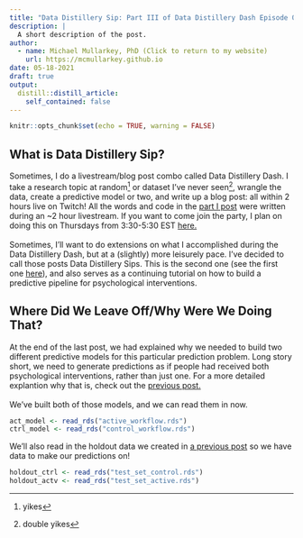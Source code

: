 ```yaml
---
title: "Data Distillery Sip: Part III of Data Distillery Dash Episode 02"
description: |
  A short description of the post.
author:
  - name: Michael Mullarkey, PhD (Click to return to my website)
    url: https://mcmullarkey.github.io
date: 05-18-2021
draft: true
output:
  distill::distill_article:
    self_contained: false
---
```



```r
knitr::opts_chunk$set(echo = TRUE, warning = FALSE)
```

## What is Data Distillery Sip?

Sometimes, I do a livestream/blog post combo called Data Distillery Dash. I take a research topic at random^[yikes] or dataset I've never seen^[double yikes], wrangle the data, create a predictive model or two, and write up a blog post: all within 2 hours live on Twitch! All the words and code in the [part I post](https://mcmullarkey.github.io/mcm-blog/posts/2021-05-13-data-distillery-dash-episode-02/){target="_blank"} were written during an ~2 hour livestream. If you want to come join the party, I plan on doing this on Thursdays from 3:30-5:30 EST [here.](https://www.twitch.tv/mcmullarkey){target="_blank"} <br>
<br>
Sometimes, I'll want to do extensions on what I accomplished during the Data Distillery Dash, but at a (slightly) more leisurely pace. I've decided to call those posts Data Distillery Sips. This is the second one (see the first one [here](https://mcmullarkey.github.io/mcm-blog/posts/2021-05-17-data-distillery-sip-a-part-ii-of-data-distillery-dash-episode-02/){target="_blank"}), and also serves as a continuing tutorial on how to build a predictive pipeline for psychological interventions.

## Where Did We Leave Off/Why Were We Doing That?

At the end of the last post, we had explained why we needed to build two different predictive models for this particular prediction problem. Long story short, we need to generate predictions as if people had received both psychological interventions, rather than just one. For a more detailed explantion why that is, check out the [previous post.](https://mcmullarkey.github.io/mcm-blog/posts/2021-05-17-data-distillery-sip-a-part-ii-of-data-distillery-dash-episode-02/){target="_blank"} <br>
<br>
We've built both of those models, and we can read them in now.

```r

act_model <- read_rds("active_workflow.rds")
ctrl_model <- read_rds("control_workflow.rds")

```

We'll also read in the holdout data we created in [a previous post](https://mcmullarkey.github.io/mcm-blog/posts/2021-05-13-data-distillery-dash-episode-02/){target="_blank"} so we have data to make our predictions on!

```r

holdout_ctrl <- read_rds("test_set_control.rds")
holdout_actv <- read_rds("test_set_active.rds")

```




















